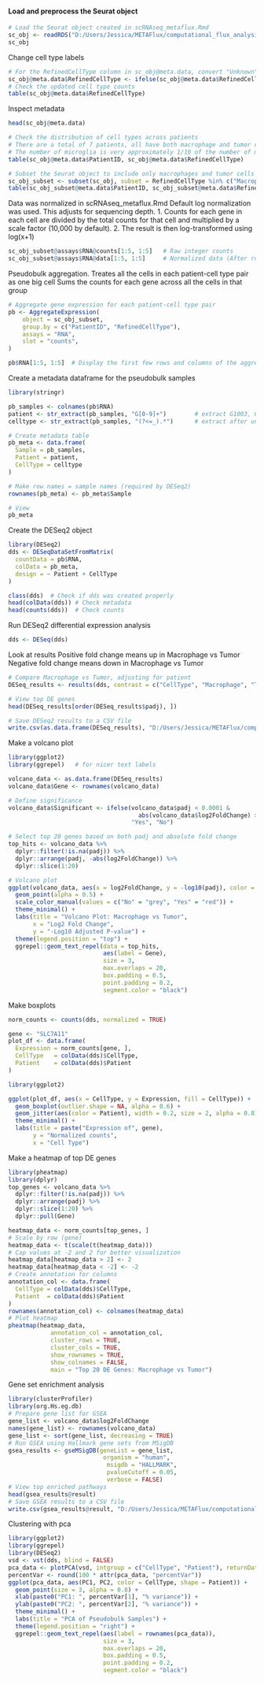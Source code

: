 #### Load and preprocess the Seurat object
```r
# Load the Seurat object created in scRNAseq_metaflux.Rmd
sc_obj <- readRDS("D:/Users/Jessica/METAFlux/computational_flux_analysis/processed/sc_obj_with_metadata.rds")
sc_obj
```

Change cell type labels
```r
# For the RefinedCellType column in sc_obj@meta.data, convert "Unknown" to "Tumor"
sc_obj@meta.data$RefinedCellType <- ifelse(sc_obj@meta.data$RefinedCellType == "Unknown", "Tumor", sc_obj@meta.data$RefinedCellType)
# Check the updated cell type counts
table(sc_obj@meta.data$RefinedCellType)
```

Inspect metadata
```r
head(sc_obj@meta.data)

# Check the distribution of cell types across patients
# There are a total of 7 patients, all have both macrophage and tumor cells
# The number of microglia is very approximately 1/10 of the number of macrophages
table(sc_obj@meta.data$PatientID, sc_obj@meta.data$RefinedCellType)
```

```r
# Subset the Seurat object to include only macrophages and tumor cells
sc_obj_subset <- subset(sc_obj, subset = RefinedCellType %in% c("Macrophage", "Tumor"))
table(sc_obj_subset@meta.data$PatientID, sc_obj_subset@meta.data$RefinedCellType)
```

Data was normalized in scRNAseq_metaflux.Rmd
Default log normalization was used. This adjusts for sequencing depth. 
1. Counts for each gene in each cell are divided by the total counts for that cell and multiplied by a scale factor (10,000 by default).
2. The result is then log-transformed using log(x+1)
```r
sc_obj_subset@assays$RNA@counts[1:5, 1:5]   # Raw integer counts
sc_obj_subset@assays$RNA@data[1:5, 1:5]     # Normalized data (After running NormalizeData)
```

Pseudobulk aggregation. Treates all the cells in each patient-cell type pair as one big cell
Sums the counts for each gene across all the cells in that group
```r
# Aggregate gene expression for each patient-cell type pair
pb <- AggregateExpression(
    object = sc_obj_subset,
    group.by = c("PatientID", "RefinedCellType"),
    assays = "RNA",
    slot = "counts",
)

pb$RNA[1:5, 1:5]  # Display the first few rows and columns of the aggregated data
```

Create a metadata dataframe for the pseudobulk samples
```r
library(stringr)

pb_samples <- colnames(pb$RNA)
patient <- str_extract(pb_samples, "G[0-9]+")        # extract G1003, G910, etc.
celltype <- str_extract(pb_samples, "(?<=_).*")      # extract after underscore

# Create metadata table
pb_meta <- data.frame(
  Sample = pb_samples,
  Patient = patient,
  CellType = celltype
)

# Make row names = sample names (required by DESeq2)
rownames(pb_meta) <- pb_meta$Sample

# View
pb_meta
```

Create the DESeq2 object
```r
library(DESeq2)
dds <- DESeqDataSetFromMatrix(
  countData = pb$RNA,
  colData = pb_meta,
  design = ~ Patient + CellType
)

class(dds)  # Check if dds was created properly
head(colData(dds)) # Check metadata
head(counts(dds))  # Check counts

```

Run DESeq2 differential expression analysis
```r
dds <- DESeq(dds)
```

Look at results
Positive fold change means up in Macrophage vs Tumor
Negative fold change means down in Macrophage vs Tumor
```r
# Compare Macrophage vs Tumor, adjusting for patient
DESeq_results <- results(dds, contrast = c("CellType", "Macrophage", "Tumor"))

# View top DE genes
head(DESeq_results[order(DESeq_results$padj), ])
```

```r
# Save DESeq2 results to a CSV file
write.csv(as.data.frame(DESeq_results), "D:/Users/Jessica/METAFlux/computational_flux_analysis/processed/scrnaseq_deseq2_results_macrophage_vs_tumor.csv", row.names = TRUE)

```

Make a volcano plot
```r
library(ggplot2)
library(ggrepel)   # for nicer text labels

volcano_data <- as.data.frame(DESeq_results)
volcano_data$Gene <- rownames(volcano_data)

# Define significance
volcano_data$Significant <- ifelse(volcano_data$padj < 0.0001 & 
                                     abs(volcano_data$log2FoldChange) > 2, 
                                   "Yes", "No")

# Select top 20 genes based on both padj and absolute fold change
top_hits <- volcano_data %>%
  dplyr::filter(!is.na(padj)) %>%
  dplyr::arrange(padj, -abs(log2FoldChange)) %>%
  dplyr::slice(1:20)

# Volcano plot
ggplot(volcano_data, aes(x = log2FoldChange, y = -log10(padj), color = Significant)) +
  geom_point(alpha = 0.5) +
  scale_color_manual(values = c("No" = "grey", "Yes" = "red")) +
  theme_minimal() +
  labs(title = "Volcano Plot: Macrophage vs Tumor",
       x = "Log2 Fold Change",
       y = "-Log10 Adjusted P-value") +
  theme(legend.position = "top") +
  ggrepel::geom_text_repel(data = top_hits, 
                           aes(label = Gene),
                           size = 3,
                           max.overlaps = 20,
                           box.padding = 0.5,
                           point.padding = 0.2,
                           segment.color = "black")

```


Make boxplots
```r
norm_counts <- counts(dds, normalized = TRUE)

gene <- "SLC7A11"
plot_df <- data.frame(
  Expression = norm_counts[gene, ],
  CellType   = colData(dds)$CellType,
  Patient    = colData(dds)$Patient
)

library(ggplot2)

ggplot(plot_df, aes(x = CellType, y = Expression, fill = CellType)) +
  geom_boxplot(outlier.shape = NA, alpha = 0.6) +
  geom_jitter(aes(color = Patient), width = 0.2, size = 2, alpha = 0.8) +
  theme_minimal() +
  labs(title = paste("Expression of", gene),
       y = "Normalized counts",
       x = "Cell Type")


```

Make a heatmap of top DE genes
```r
library(pheatmap)
library(dplyr)
top_genes <- volcano_data %>%
  dplyr::filter(!is.na(padj)) %>%
  dplyr::arrange(padj) %>%
  dplyr::slice(1:20) %>%
  dplyr::pull(Gene)

heatmap_data <- norm_counts[top_genes, ]
# Scale by row (gene)
heatmap_data <- t(scale(t(heatmap_data)))
# Cap values at -2 and 2 for better visualization
heatmap_data[heatmap_data > 2] <- 2
heatmap_data[heatmap_data < -2] <- -2
# Create annotation for columns
annotation_col <- data.frame(
  CellType = colData(dds)$CellType,
  Patient  = colData(dds)$Patient
)
rownames(annotation_col) <- colnames(heatmap_data)
# Plot heatmap
pheatmap(heatmap_data,
            annotation_col = annotation_col,
            cluster_rows = TRUE,
            cluster_cols = TRUE,
            show_rownames = TRUE,
            show_colnames = FALSE,
            main = "Top 20 DE Genes: Macrophage vs Tumor")
```


Gene set enrichment analysis
```r
library(clusterProfiler)
library(org.Hs.eg.db)
# Prepare gene list for GSEA
gene_list <- volcano_data$log2FoldChange
names(gene_list) <- rownames(volcano_data)
gene_list <- sort(gene_list, decreasing = TRUE)
# Run GSEA using Hallmark gene sets from MSigDB
gsea_results <- gseMSigDB(geneList = gene_list,
                           organism = "human",
                            msigdb = "HALLMARK",
                            pvalueCutoff = 0.05,
                            verbose = FALSE)
# View top enriched pathways
head(gsea_results@result)
# Save GSEA results to a CSV file
write.csv(gsea_results@result, "D:/Users/Jessica/METAFlux/computational_flux_analysis/processed/scrnaseq_gsea_results_macrophage_vs_tumor.csv", row.names = FALSE)
```



Clustering with pca
```r
library(ggplot2)
library(ggrepel)
library(DESeq2)
vsd <- vst(dds, blind = FALSE)
pca_data <- plotPCA(vsd, intgroup = c("CellType", "Patient"), returnData = TRUE)
percentVar <- round(100 * attr(pca_data, "percentVar"))
ggplot(pca_data, aes(PC1, PC2, color = CellType, shape = Patient)) +
  geom_point(size = 3, alpha = 0.8) +
  xlab(paste0("PC1: ", percentVar[1], "% variance")) +
  ylab(paste0("PC2: ", percentVar[2], "% variance")) +
  theme_minimal() +
  labs(title = "PCA of Pseudobulk Samples") +
  theme(legend.position = "right") +
  ggrepel::geom_text_repel(aes(label = rownames(pca_data)),
                           size = 3,
                           max.overlaps = 20,
                           box.padding = 0.5,
                           point.padding = 0.2,
                           segment.color = "black")
```
